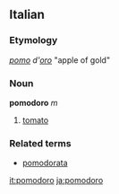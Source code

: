 ==Italian==
===Etymology===
''[[pomo]] d'[[oro]]'' "apple of gold"
===Noun===
'''pomodoro''' ''m''

# [[tomato]]

===Related terms===
*[[pomodorata]]

[[it:pomodoro]]
[[ja:pomodoro]]